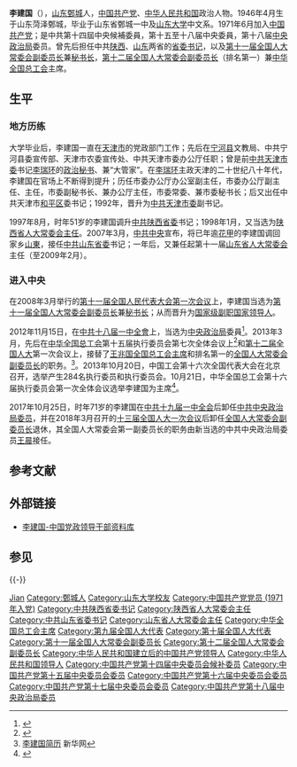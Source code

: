 {{Otheruses|other=名为李建国的其他人物|李建国}}
{{Infobox_officeholder
| name = 李建国
| image name =Li Jianguo.jpg
| width = 200px
| now = [[全国人民代表大会常务委员会副委员长|全国人民代表大会常务委员会副委员长]]
| term = [[第十一届全国人民代表大会|第十一届全国人民代表大会]]<br>[[第十二届全国人民代表大会|第十二届全国人民代表大会]]
| term_start = 2008年3月15日
| term_end = 2018年3月17日
| 1blankname = 委員長
| 1namedata = [[吴邦国|吴邦国]]{{to}}[[張德江|張德江]]
| now2 = [[中华全国总工会|中华全国总工会]]主席
| term_start2 = 2013年3月1日
| term_end2 = 2018年3月22日
| vicechairman2 = [[李玉赋|李玉赋]]
| predecessor2 = [[王兆國|王兆國]]
| successor2 = [[王东明_(1956年)|王东明]]
| now3 = [[全国人民代表大会常务委员会|全国人民代表大会常务委员会]]秘书长
| term3 = [[第十一届全国人民代表大会|第十一届全国人民代表大会]]
| term_start3 = 2008年3月15日
| term_end3 =  2013年3月14日
| 1blankname3 = 委员长
| 1namedata3 = [[吴邦国|吴邦国]]
| predecessor3 = [[盛華仁|盛華仁]]
| successor3 = [[王晨_(政治人物)|王晨]]
| now4 = [[中国共产党山东省委员会|中国共产党山东省委员会书记]]
| 2blankname4 = 省长
| 2namedata4 = [[韩寓群|韩寓群]]（2007－2008）<br>[[姜大明|姜大明]]（2008）
| term_start4 = 2007年3月25日
| term_end4 =  2008年4月1日
| 1blankname4 = [[中共中央总书记|总书记]]
| 1namedata4 = [[胡锦涛|胡锦涛]]
| predecessor4 = [[张高丽|张高丽]]
| successor4 = [[姜异康|姜异康]]
| now5 = [[中国共产党陕西省委员会|中国共产党陕西省委员会书记]]
| term_start5 = 1997年8月26日
| term_end5 =  2007年3月25日
| 1blankname5 = [[中共中央总书记|总书记]]
| 1namedata5 = [[江泽民|江泽民]]<br>[[胡锦涛|胡锦涛]]
| 2blankname5 = 省长
| 2namedata5 = [[程安东|程安东]]（1997－2002）<br>[[贾治邦|贾治邦]]（2002－2004）<br>[[陈德铭|陈德铭]]（2004－2006）<br>[[袁纯清|袁纯清]]（2006－2007）
| predecessor5 = [[安启元|安启元]]
| successor5 = [[赵乐际|赵乐际]]
| sex = 男
| different name =
| nationality = {{PRC}}
| party = {{CPC}}
| Native place = [[中國|中國]][[山东|山东]]
| date of birth = {{Birth date and age|1946|4|18}}
| place of birth ={{ROC}}[[山东省_(中华民国)|山东省]][[鄄城县|鄄城县]]
| date of death = 
| place of death = 
| spouse = 郑秀桂
| relatives = 
| educate = 
*[[山东大学|山东大学]]中文系毕业
| past = 
*<span style="color: blue;">[[中共|中共]][[天津|天津]][[市委书记|市委副书记]]<br>（1992年8月－1997年8月）</span>
*<span style="color: blue;">中共候补中央委员<br>（1992年9月－1997年9月）</span>
*<span style="color: blue;">[[中共|中共]][[陕西|陕西]][[省委书记|省委书记]]<br>（1997年8月－2007年3月）</span>
*<span style="color: blue;">中共中央委员<br>（1997年9月－2017年）</span>
*<span style="color: blue;">[[陕西省|陕西省]][[人大常委会|人大常委会]]主任<br>（1998年1月－2007年7月）</span>
*<span style="color: blue;">[[中共|中共]][[山东|山东]][[省委书记|省委书记]]<br>（2007年3月－2008年3月）</span>
*<span style="color: blue;">[[山东省|山东省]][[人大常委会|人大常委会]]主任<br>（2008年1月－2009年2月）</span>
*<span style="color: blue;">[[全国人大常委会副委员长|全国人大常委会副委员长]]<br>（2008年3月－2018年3月）</span>
*<span style="color: blue;">[[全国人大常委会秘书长|全国人大常委会秘书长]]<br>（2008年3月－2013年3月）</span>
*<span style="color: blue;">[[全国人大常委会|全国人大常委会]]第一[[全国人民代表大会常务委员会副委员长|副委员长]]<br>（2013年3月－2018年3月）</span>
*<span style="color: blue;">[[中华全国总工会|中华全国总工会]]主席<br>（2013年3月－2018年3月）</span>
| work =
}}
'''李建国'''（{{bd|1946年|4月18日|catIdx=L李}}），[[山东省|山东]][[鄄城|鄄城]]人，[[中国共产党|中国共产党]]、[[中华人民共和国|中华人民共和国]]政治人物。1946年4月生于山东菏泽鄄城，毕业于山东省鄄城一中及[[山东大学|山东大学]]中文系。1971年6月加入[[中国共产党|中国共产党]]；是中共第十四屆中央候補委員，第十五至十八届中央委員，第十八届[[中央政治局|中央政治局]]委员。曾先后担任中共[[陕西|陕西]]、[[山东|山东]]两省的[[省委书记|省委书记]]，以及[[第十一届全国人大常委会|第十一届全国人大常委会]][[全国人民代表大会常务委员会副委员长|副委员长]]兼[[全国人民代表大会常务委员会秘书长|秘书长]]，[[第十二届全国人民代表大会常务委员会|第十二届全国人大常委会]][[全国人民代表大会常务委员会副委员长|副委员长]]（排名第一）兼[[中华全国总工会|中华全国总工会]]主席。

== 生平 ==
=== 地方历练 ===
大学毕业后，李建国一直在[[天津市|天津市]]的党政部门工作；先后在[[宁河县|宁河县]]文教局、中共宁河县委宣传部、天津市农委宣传处、中共天津市委办公厅任职；曾是前[[中共天津市委|中共天津市委]]书记[[李瑞环|李瑞环]]的[[秘书|政治秘书]]、兼“大管家”。在[[李瑞环|李瑞环]]主政天津的二十世纪八十年代，李建国在官场上不断得到提升；历任市委办公厅办公室副主任，市委办公厅副主任、主任，市委副秘书长、兼办公厅主任，市委常委、兼市委秘书长；后又出任中共天津市[[和平區_(天津市)|和平区]]委书记；1992年，晋升为[[中共天津市委|中共天津市委]]副书记。

1997年8月，时年51岁的李建国调升[[中共陕西省委|中共陕西省委]]书记；1998年1月，又当选为[[陕西省人大常委会|陕西省人大常委会]][[陕西省人大常委会主任列表|主任]]。2007年3月，[[中共中央|中共中央]]宣布，将已年逾[[花甲|花甲]]的李建国调回家乡[[山東|山東]]，接任[[中共山东省委|中共山东省委]]书记；一年后，又兼任起第十一届[[山东省|山东省]][[人大常委会|人大常委会]]主任（至2009年2月）。

=== 进入中央 ===
在2008年3月举行的[[第十一届全国人民代表大会第一次会议|第十一届全国人民代表大会第一次会议]]上，李建国当选为[[第十一届全国人大常委会|第十一届全国人大常委会]][[全国人民代表大会常务委员会副委员长|副委员长]]兼[[全国人民代表大会常务委员会秘书长|秘书长]]；从而晋升为[[国家级副职|国家级副职]][[党和国家领导人|国家领导人]]。

2012年11月15日，在[[中共十八届一中全會|中共十八届一中全會]]上，当选为[[中央政治局|中央政治局]]委員<ref>{{Cite web |url=http://news.xinhuanet.com/18cpcnc/2012-11/15/c_113696988.htm |title=十八届一中全会选举中央政治局委员 |access-date=2012-11-15 |archive-date=2015-03-21 |archive-url=https://web.archive.org/web/20150321022023/http://news.xinhuanet.com/18cpcnc/2012-11/15/c_113696988.htm |dead-url=no }}</ref>。2013年3月，先后在[[中华全国总工会|中华全国总工会]]第十五届执行委员会第七次全体会议上<ref>{{Cite web |url=http://news.xinhuanet.com/politics/2013lh/2013-03/01/c_114857590.htm |title=李建国当选中华全国总工会主席 |access-date=2013-03-01 |archive-date=2013-03-05 |archive-url=https://web.archive.org/web/20130305112410/http://news.xinhuanet.com/politics/2013lh/2013-03/01/c_114857590.htm |dead-url=no }}</ref>和[[第十二届全国人大|第十二届全国人大]]第一次会议上，接替了[[王兆国|王兆国]][[中华全国总工会|全国总工会主席]]和排名第一的[[全国人大常委会副委员长|全国人大常委会副委员长]]的职务。<ref>[http://news.xinhuanet.com/ziliao/2002-03/05/content_300918.htm 李建国简历] {{Wayback|url=http://news.xinhuanet.com/ziliao/2002-03/05/content_300918.htm |date=20160806065304 }} 新华网</ref>。2013年10月20日，中国工会第十六次全国代表大会在北京召开，选举产生284名执行委员和执行委员会。10月21日，中华全国总工会第十六届执行委员会第一次全体会议选举李建国为主席<ref>{{Cite book|title=中国工会章程简史 第2版|last=中华全国总工会组织部编|publisher=中国工人出版社|year=2018|isbn=978-7-5008-7110-1|location=北京|pages=138}}</ref>。

2017年10月25日，时年71岁的李建国在[[中共十九届一中全会|中共十九届一中全会]]后卸任[[中共中央政治局委员|中共中央政治局委员]]，并在2018年3月召开的[[十三届全国人大一次会议|十三届全国人大一次会议]]后卸任[[全国人大常委会副委员长|全国人大常委会副委员长]]退休，其全国人大常委会第一副委员长的职务由新当选的中共中央政治局委员[[王晨|王晨]]接任。

== 参考文献 ==
{{Reflist}}

== 外部链接 ==
* [https://web.archive.org/web/20150317225351/http://gbzl.people.com.cn/grzy.php?id=121100044 李建国-中国党政领导干部资料库]
==参见==
{{-}}
{{start box}}
{{s-par|prc-npc}}
{{s-before|[[王兆国|王兆国]]}}
{{s-title|[[全国人民代表大会常务委员会|全国人民代表大会常务委员会]]第一[[全国人民代表大会常务委员会副委员长|副委员长]]|[[第十二届全国人民代表大会常务委员会|第十二届]]<br>2013年3月－2018年3月}}
{{s-after|[[王晨_(政治人物)|王晨]]|rows=2}}
{{s-before|[[盛华仁|盛华仁]]}}
{{s-title|[[全国人民代表大会常务委员会|全国人民代表大会常务委员会]][[全国人民代表大会常务委员会副委员长|副委员长]]兼[[全国人民代表大会常务委员会秘书长|秘书长]]|[[第十一届全国人民代表大会常务委员会|第十一届]]<br>2008年3月－2013年3月}}
{{s-par|prc-lpc}}
{{s-before|[[张高丽|张高丽]]}}
{{s-title|山东省人民代表大会常务委员会主任|2008年1月－2009年2月}}
{{s-after|[[姜异康|姜异康]]}}
{{s-before|[[张勃兴|张勃兴]]}}
{{s-title|[[陕西省人民代表大会常务委员会|陕西省人民代表大会常务委员会]]主任|1998年1月－2007年7月}}
{{s-after|[[赵乐际|赵乐际]]}}
{{s-civ}}
{{s-before|[[王兆国|王兆国]]}}
{{s-title|[[中华全国总工会|中华全国总工会]]主席|2013年3月－2018年3月}}
{{s-after|[[王东明_(1956年)|王东明]]}}
{{s-ppo|{{cpc}}}}
{{s-before|[[张高丽|张高丽]]}}
{{s-title|[[中国共产党山东省委员会|中国共产党山东省委员会]]书记|2007年3月－2008年3月}}
{{s-after|[[姜异康|姜异康]]}}
{{s-before|[[安启元|安启元]]}}
{{s-title|[[中国共产党陕西省委员会|中国共产党陕西省委员会]]书记|1997年8月－2007年3月}}
{{s-after|[[赵乐际|赵乐际]]}}
{{end box}}
{{党和国家领导人/卸任|2018}}
{{中共中央政治局/18}}
{{全国人大常委会副委员长}}
{{中华人民共和国陕西省正职领导人}}
{{中华人民共和国山东省正职领导人}}
{{中华全国总工会第十五届执行委员会}}
{{中华全国总工会第十六届执行委员会}}
{{Authority control}}
{{DEFAULTSORT:Li jianguo}}
[[Category:李姓|Jian]]
[[Category:鄄城人|Category:鄄城人]]
[[Category:山东大学校友|Category:山东大学校友]]
[[Category:中国共产党党员_(1971年入党)|Category:中国共产党党员 (1971年入党)]]
[[Category:中共陕西省委书记|Category:中共陕西省委书记]]
[[Category:陕西省人大常委会主任|Category:陕西省人大常委会主任]]
[[Category:中共山东省委书记|Category:中共山东省委书记]]
[[Category:山东省人大常委会主任|Category:山东省人大常委会主任]]
[[Category:中华全国总工会主席|Category:中华全国总工会主席]]
[[Category:第九届全国人大代表|Category:第九届全国人大代表]]
[[Category:第十届全国人大代表|Category:第十届全国人大代表]]
[[Category:第十一届全国人大常委会副委员长|Category:第十一届全国人大常委会副委员长]]
[[Category:第十二届全国人大常委会副委员长|Category:第十二届全国人大常委会副委员长]]
[[Category:中华人民共和国建立后的中国共产党领导人|Category:中华人民共和国建立后的中国共产党领导人]]
[[Category:中华人民共和国领导人|Category:中华人民共和国领导人]]
[[Category:中国共产党第十四届中央委员会候补委员|Category:中国共产党第十四届中央委员会候补委员]]
[[Category:中国共产党第十五届中央委员会委员|Category:中国共产党第十五届中央委员会委员]]
[[Category:中国共产党第十六届中央委员会委员|Category:中国共产党第十六届中央委员会委员]]
[[Category:中国共产党第十七届中央委员会委员|Category:中国共产党第十七届中央委员会委员]]
[[Category:中国共产党第十八届中央政治局委员|Category:中国共产党第十八届中央政治局委员]]